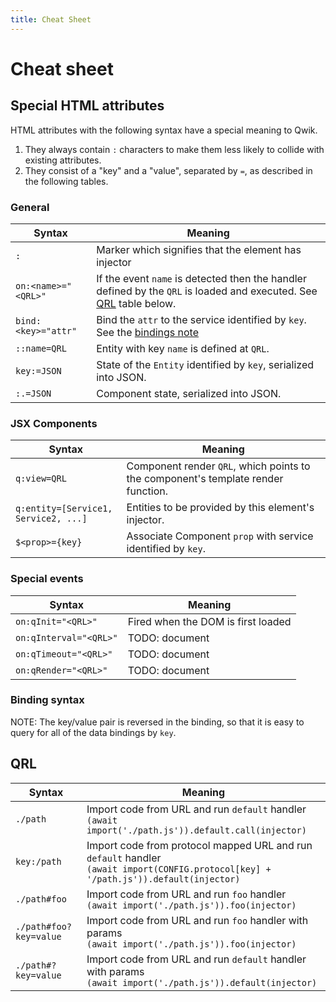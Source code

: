 ```yaml
---
title: Cheat Sheet
---
```


# Cheat sheet

## Special HTML attributes

HTML attributes with the following syntax have a special meaning to Qwik.

1. They always contain `:` characters to make them less likely to collide with existing attributes.
2. They consist of a "key" and a "value", separated by `=`, as described in the following tables.

### General

| Syntax              | Meaning                                                                                                                 |
| ------------------- | ----------------------------------------------------------------------------------------------------------------------- |
| `:`                 | Marker which signifies that the element has injector                                                                    |
| `on:<name>="<QRL>"` | If the event `name` is detected then the handler defined by the `QRL` is loaded and executed. See [QRL](#qrl) table below. |
| `bind:<key>="attr"` | Bind the `attr` to the service identified by `key`. See the [bindings note](#bindings)                                  |
| `::name=QRL`        | Entity with key `name` is defined at `QRL`.                                                                             |
| `key:=JSON`         | State of the `Entity` identified by `key`, serialized into JSON.                                                        |
| `:.=JSON`           | Component state, serialized into JSON.                                                                                  |

### JSX Components

| Syntax                               | Meaning                                                                           |
| ------------------------------------ | --------------------------------------------------------------------------------- |
| `q:view=QRL`                         | Component render `QRL`, which points to the component's template render function. |
| `q:entity=[Service1, Service2, ...]` | Entities to be provided by this element's injector.                               |
| `$<prop>={key}`                      | Associate Component `prop` with service identified by `key`.                      |

### Special events

| Syntax                 | Meaning                            |
| ---------------------- | ---------------------------------- |
| `on:qInit="<QRL>"`     | Fired when the DOM is first loaded |
| `on:qInterval="<QRL>"` | TODO: document                     |
| `on:qTimeout="<QRL>"`  | TODO: document                     |
| `on:qRender="<QRL>"`   | TODO: document                     |

### Binding syntax

NOTE: The key/value pair is reversed in the binding, so that it is easy to query for all of the data bindings by `key`.

## QRL

| Syntax                 | Meaning                                                                                                                                           |
| ---------------------- | ------------------------------------------------------------------------------------------------------------------------------------------------- |
| `./path`               | Import code from URL and run `default` handler <div> `(await import('./path.js')).default.call(injector) `</div>                                  |
| `key:/path`            | Import code from protocol mapped URL and run `default` handler <div> `(await import(CONFIG.protocol[key] + '/path.js')).default(injector) `</div> |
| `./path#foo`           | Import code from URL and run `foo` handler <div> `(await import('./path.js')).foo(injector) `</div>                                               |
| `./path#foo?key=value` | Import code from URL and run `foo` handler with params <div> `(await import('./path.js')).foo(injector) `</div>                                   |
| `./path#?key=value`    | Import code from URL and run `default` handler with params <div> `(await import('./path.js')).default(injector) `</div>                           |
